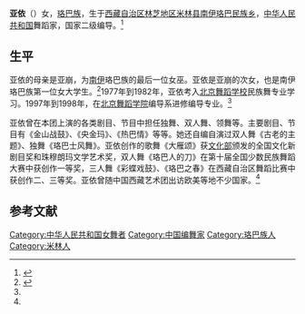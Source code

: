 '''亚依'''（{{bd|1964年|||}}）女，[[珞巴族|珞巴族]]，生于[[西藏自治区|西藏自治区]][[林芝地区|林芝地区]][[米林县|米林县]][[南伊珞巴民族乡|南伊珞巴民族乡]]，[[中华人民共和国|中华人民共和国]]舞蹈家，国家二级编导。<ref name=zgmzw>{{Cite web |url=http://www.minzu56.net/lbz/rw/2003.html |title=珞巴族舞蹈家“亚依”，中国民族网，2011-11-14 |accessdate=2015-04-17 |archive-date=2018-09-29 |archive-url=https://web.archive.org/web/20180929035403/http://www.minzu56.net/lbz/rw/2003.html |dead-url=no }}</ref>

==生平==
亚依的母亲是亚崩，为[[南伊珞巴民族乡|南伊]]珞巴族的最后一位女巫。亚依是亚崩的次女，也是南伊珞巴族第一位女大学生。<ref>{{Cite web |url=http://www.tibet.cn/2009jrb/gdfw/201005/t20100519_580849.htm |title=吴新华：西藏妇女的记录者，中国西藏网，2010-05-23 |accessdate=2015-04-17 |archive-date=2015-04-17 |archive-url=https://web.archive.org/web/20150417141939/http://www.tibet.cn/2009jrb/gdfw/201005/t20100519_580849.htm |dead-url=no }}</ref>1977年到1982年，亚依考入[[北京舞蹈学院|北京舞蹈学校]]民族舞专业学习。1997年到1998年，在[[北京舞蹈学院|北京舞蹈学院]]编导系进修编导专业。<ref name=zgmzw/>

亚依曾在本团上演的各类剧目、节目中担任独舞、双人舞、领舞等。主要剧目、节目有《金山战鼓》、《央金玛》、《热巴情》等等。她还自编自演过双人舞《古老的主题》、独舞《珞巴士风舞》。亚依创作的歌舞《大雁颂》获[[中华人民共和国文化部|文化部]]颁发的全国文化新剧目奖和珠穆朗玛文学艺术奖，双人舞《珞巴人的刀》在第十届全国少数民族舞蹈大赛中获创作一等奖，三人舞《彩蝶戏鼓》、《珞巴之春》在西藏自治区舞蹈比赛中获创作二、三等奖。亚依曾随中国西藏艺术团出访欧美等地不少国家。<ref name=zgmzw/>

==参考文献==
{{reflist}}

[[Category:中华人民共和国女舞者|Category:中华人民共和国女舞者]]
[[Category:中国编舞家|Category:中国编舞家]]
[[Category:珞巴族人|Category:珞巴族人]]
[[Category:米林人|Category:米林人]]